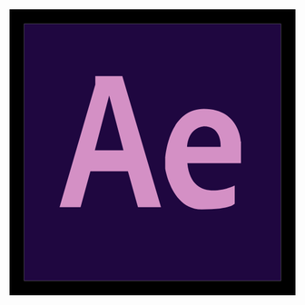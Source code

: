 ---
---

<svg viewBox="0 0 128 128">
    <title>After Effects</title>
    <path fill="#1F0740" d="M6.5 6.5h115v115H6.5z"></path><path
        fill={fill}
        d="M0 0v128h128V0H0zm121.5 121.5H6.5V6.5h115v115z"></path><path
        fill="#D490C5"
        d="M103.5 59.2s-.6-14.6-16.5-14.6c-16 0-17.3 22-17.3 22v4.7S72.5 89.6 86 89.6s14.8-2.6 14.8-2.6v-8.1s-19.3 9.2-21.2-10h24v-9.7zm-9 2.4h-15s0-8.3 7.5-9.2c8.2 0 7.5 9.2 7.5 9.2zM50.5 29.9H38.4v3.8l-16 54.9h9.4l4.4-16.1H53l4.5 16.1h10.3L50.5 29.9zM38.2 63.1l6.4-24.5L51 63.1H38.2z"
    ></path>
</svg>
